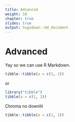 ```yaml
---
title: Advanced
weight: 10
chapter: true
slides: true
output: hugodown::md_document
---
```


# Advanced

Yay so we can use R Markdown.

```r
tibble::tibble(a = c(1, 2))
```

or

```r
library("tibble")
tibble(a = c(1, 2))
```

Chroma no downlit

```r
tibble::tibble(a = c(1, 2))
```